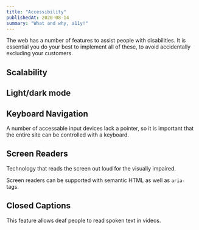 ```yaml
---
title: "Accessibility"
publishedAt: 2020-08-14
summary: "What and why, a11y!"
---
```


The web has a number of features to assist people with disabilities. It is essential you do your best to implement all of these, to avoid accidentally excluding your customers.

## Scalability

## Light/dark mode

## Keyboard Navigation

A number of accessable input devices lack a pointer, so it is important that the entire site can be controlled with a keyboard.

## Screen Readers

Technology that reads the screen out loud for the visually impaired.

Screen readers can be supported with semantic HTML as well as `aria-` tags.

## Closed Captions

This feature allows deaf people to read spoken text in videos.
